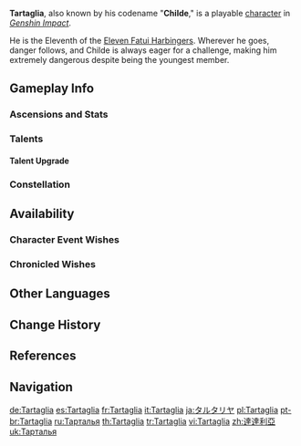 {{CharacterTabs}}
{{About|the playable character|the Weekly Boss|Childe|the [[Genius Invokation TCG]] Character Card|Tartaglia (Character Card)}}
{{Character Infobox
|image            = <gallery>
Tartaglia Card.png|Card
Character Tartaglia Full Wish.png|Wish
Character Tartaglia Game.png|In-Game
</gallery>
|type             = Playable

<!--Playable Character Information-->
|quality          = 5
|weapon           = Bow
|element          = Hydro
|name             = Tartaglia

<!--Character Information-->
|realname         = Ajax<ref>{{Ref/CS|Tartaglia|3}}</ref>
|birthday         = July 20th
|constellation    = Monoceros Caeli
|region           = Snezhnaya
|affiliation      = Fatui
|affiliation2     = Eleven Fatui Harbingers
|dish             = A Prize Catch
|namecard         = Childe: Foul Legacy
|obtain           =
* [[Farewell of Snezhnaya|Event Wish &mdash; Farewell of Snezhnaya]]
* [[Chronicled Wish]]es
|obtainType       = Event-Exclusive
|event_name       = Farewell of Snezhnaya
|releaseDate      = 2020-11-11

<!--Titles-->
|title            = Childe 
|title2           = Eleventh of the Eleven Fatui Harbingers

<!--Voice Actors-->
|voiceEN          = [[imdb:nm4232585|Griffin Burns]]<ref name="Tartaglia EN/JP">Twitter: [https://twitter.com/GenshinImpact/status/1326494888951734272 EN & JP VA Announcement]</ref>
|voiceCN          = [https://zh.moegirl.org.cn/鱼冻 Yudong ({{zh|鱼冻}})]<ref name="Tartaglia CN-VA">Bilibili: [https://www.bilibili.com/video/BV1J5411V7or {{zh|新角色「公子」预告PV-「百无禁忌」}}]</ref>
|voiceJP          = {{w|Ryōhei Kimura|Kimura Ryohei ({{ja|木村良平}})}}<ref name="Tartaglia EN/JP" />
|voiceKR          = {{w|Nam Doh-hyeong|Nam Doh-hyeong ({{ko|남도형}})}}<ref>Twitter: [https://twitter.com/genshinimpactkr/status/1326481525341216768 KR VA Announcement]</ref>

|sibling          = Tonia <!--Family-->
|siblingNote      = younger sister
|sibling2         = Anthon
|siblingNote2     = younger brother
|sibling3         = Teucer
|siblingNote3     = younger brother
}}
'''Tartaglia''', also known by his codename "'''Childe'''," is a playable {{Hydro}} [[character]] in ''[[Genshin Impact]]''.

He is the Eleventh of the [[Eleven Fatui Harbingers]]. Wherever he goes, danger follows, and Childe is always eager for a challenge, making him extremely dangerous despite being the youngest member.

==Gameplay Info==
===Ascensions and Stats===
{{Character Ascensions and Stats}}

===Talents===
{{Talent Table}}

====Talent Upgrade====
{{Talent Upgrade}}

===Constellation===
{{Constellation Table}}

==Availability==
===Character Event Wishes===
{{Featured}}
===Chronicled Wishes===
{{Featured|chronicled=1}}

==Other Languages==
{{Other Languages
|1_default_hidden = 1
|1_en     = Tartaglia
|1_zhs    = 达达利亚
|1_zhs_rm = Dádálìyǎ
|1_zht    = 達達利亞
|1_zht_rm = Dádálìyǎ
|1_ja     = タルタリヤ
|1_ja_rm  = Tarutariya
|1_ko     = 타르탈리아
|1_es     = Tartaglia
|1_fr     = Tartaglia
|1_ru     = Тарталья
|1_th     = Tartaglia
|1_vi     = Tartaglia
|1_de     = Tartaglia
|1_id     = Tartaglia
|1_pt     = Tartaglia
|1_it     = Tartaglia
|1_tr     = Tartaglia
|2_en     = Childe
|2_zhs    = 「公子」
|2_zhs_rm = "Gōngzǐ"
|2_zht    = 「公子」
|2_zht_rm = "Gōngzǐ"
|2_zh_tl  = "Young Noble"
|2_ja     = 「公子」
|2_ja_rm  = "Koushi"<ref>{{Ref/Quest|Rite of Descension|note=Japanese Voice-Over}}</ref>
|2_ja_tl  = "Young Noble"
|2_ko     = {{tt|귀공자|貴公子}}
|2_ko_tl  = Young Noble
|2_es     = Nobile
|2_es_lang = it
|2_es_tl  = Noble
|2_fr     = Jeune Sire
|2_fr_tl  = Young {{wt|sire|Sire|English}}
|2_ru     = Чайльд
|2_th     = Childe
|2_vi     = Childe
|2_de     = „Der Graf“
|2_de_tl  = "The Count"
|2_id     = Childe
|2_pt     = Childe
|2_tr     = Asilzade
|2_tr_tl  = Nobleman
|2_it     = Principe
|2_it_tl  = Prince
|3_en     = Ajax
|3_zhs    = 阿贾克斯
|3_zhs_rm = Ājiǎkèsī
|3_zht    = 阿賈克斯
|3_zht_rm = Ājiǎkèsī
|3_ja     = アヤックス
|3_ja_rm  = Ayakkusu
|3_ko     = 아약스
|3_es     = Ajax
|3_fr     = Ajax
|3_ru     = Аякс
|3_th     = Ajax
|3_vi     = Ajax
|3_de     = Ajax
|3_id     = Ajax
|3_pt     = Ajax
|3_tr     = Ajax
|3_it     = Ajax
}}

==Change History==
{{Change History|1.1|introduced=1.0}}

==References==
{{Reflist|2}}

==Navigation==
{{Fatui Navbox|state=collapsed}}
{{Character Navbox}}

[[de:Tartaglia]]
[[es:Tartaglia]]
[[fr:Tartaglia]]
[[it:Tartaglia]]
[[ja:タルタリヤ]]
[[pl:Tartaglia]]
[[pt-br:Tartaglia]]
[[ru:Тарталья]]
[[th:Tartaglia]]
[[tr:Tartaglia]]
[[vi:Tartaglia]]
[[zh:達達利亞]]
[[uk:Тарталья]]